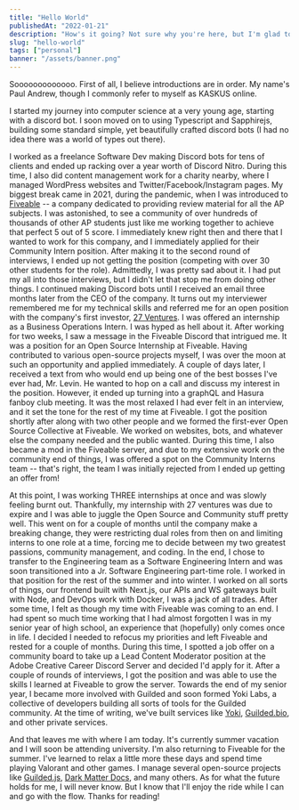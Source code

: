 ```yaml
---
title: "Hello World"
publishedAt: "2022-01-21"
description: "How's it going? Not sure why you're here, but I'm glad to have you. Care for some tea?"
slug: "hello-world"
tags: ["personal"]
banner: "/assets/banner.png"
---
```


Sooooooooooooo. First of all, I believe introductions are in order. My name's Paul Andrew, though I commonly refer to myself as KASKUS online.

I started my journey into computer science at a very young age, starting with a discord bot.
I soon moved on to using Typescript and Sapphirejs, building some standard simple, yet beautifully crafted discord bots (I had no idea there was a world of types out there).

I worked as a freelance Software Dev making Discord bots for tens of clients and ended up racking over a year worth of Discord Nitro. During this time, I also did content management work for a charity nearby, where I managed WordPress websites and Twitter/Facebook/Instagram pages. My biggest break came in 2021, during the pandemic, when I was introduced to [Fiveable](https://library.fiveable.me) -- a company dedicated to providing review material for all the AP subjects.
I was astonished, to see a community of over hundreds of thousands of other AP students just like me working together to achieve that perfect 5 out of 5 score. I immediately knew right then and there that I wanted to work for this company, and I immediately applied for their Community Intern position. After making it to the second round of interviews, I ended up not getting the position (competing with over 30 other students for the role).
Admittedly, I was pretty sad about it. I had put my all into those interviews, but I didn't let that stop me from doing other things. I continued making Discord bots until I received an email three months later from the CEO of the company. It turns out my interviewer remembered me for my technical skills and referred me for an open position with the company's first investor, [27 Ventures](https://27v.vc). I was offered an internship as a Business Operations Intern.
I was hyped as hell about it. After working for two weeks, I saw a message in the Fiveable Discord that intrigued me. It was a position for an Open Source Internship at Fiveable. Having contributed to various open-source projects myself, I was over the moon at such an opportunity and applied immediately. A couple of days later, I received a text from who would end up being one of the best bosses I've ever had, Mr. Levin.
He wanted to hop on a call and discuss my interest in the position. However, it ended up turning into a graphQL and Hasura fanboy club meeting. It was the most relaxed I had ever felt in an interview, and it set the tone for the rest of my time at Fiveable. I got the position shortly after along with two other people and we formed the first-ever Open Source Collective at Fiveable. We worked on websites, bots, and whatever else the company needed and the public wanted.
During this time, I also became a mod in the Fiveable server, and due to my extensive work on the community end of things, I was offered a spot on the Community Interns team -- that's right, the team I was initially rejected from I ended up getting an offer from!

At this point, I was working THREE internships at once and was slowly feeling burnt out. Thankfully, my internship with 27 ventures was due to expire and I was able to juggle the Open Source and Community stuff pretty well.
This went on for a couple of months until the company make a breaking change, they were restricting dual roles from then on and limiting interns to one role at a time, forcing me to decide between my two greatest passions, community management, and coding. In the end, I chose to transfer to the Engineering team as a Software Engineering Intern and was soon transitioned into a Jr. Software Engineering part-time role. I worked in that position for the rest of the summer and into winter.
I worked on all sorts of things, our frontend built with Next.js, our APIs and WS gateways built with Node, and DevOps work with Docker, I was a jack of all trades. After some time, I felt as though my time with Fiveable was coming to an end. I had spent so much time working that I had almost forgotten I was in my senior year of high school, an experience that (hopefully) only comes once in life. I decided I needed to refocus my priorities and left Fiveable and rested for a couple of months.
During this time, I spotted a job offer on a community board to take up a Lead Content Moderator position at the Adobe Creative Career Discord Server and decided I'd apply for it. After a couple of rounds of interviews, I got the position and was able to use the skills I learned at Fiveable to grow the server. Towards the end of my senior year, I became more involved with Guilded and soon formed Yoki Labs, a collective of developers building all sorts of tools for the Guilded community.
At the time of writing, we've built services like [Yoki](https://yoki.gg/invite), [Guilded.bio](https://guilded.bio/), and other private services.

And that leaves me with where I am today. It's currently summer vacation and I will soon be attending university. I'm also returning to Fiveable for the summer. I've learned to relax a little more these days and spend time playing Valorant and other games. I manage several open-source projects like [Guilded.js](https://github.com/guildedjs/guilded.js), [Dark Matter Docs](https://github.com/zaida04/digitalsky-dark-matter-documentation), and many others. As for what the future holds for me, I will never know. But I know that I'll enjoy the ride while I can and go with the flow. Thanks for reading!